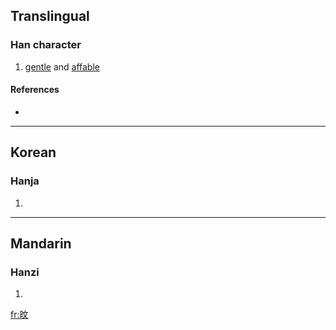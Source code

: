==Translingual==

===Han character===
{{Han char|rn=72|rad=日|as=04|sn=8|four=6004<sub>0</sub>|canj=日卜大 (AYK), X日卜大 (XAYK)}}

# [[gentle]] and [[affable]]

====References====
* {{Han ref|kx=0490.260|dkj=13776|dj=0851.250|hdz=21495.050|uh=65FC|ud=26108|bh=CCC5|bd=52421}}

----

==Korean==

===Hanja===
{{ko-hanja|hangeul=[[민]]|eumhun=|rv=min|mr=min|y=min}}

# {{defn|Korean}}

----

==Mandarin==

===Hanzi===
{{cmn-hanzi|pin=[[mín]] ([[min2]])|wg=min<sup>2</sup>}}

# {{defn|Mandarin}}

[[fr:旼]]